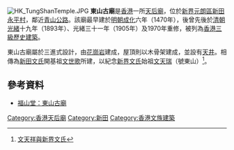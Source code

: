[[File:HK_TungShanTemple.JPG|thumb]]
'''東山古廟'''是[[香港|香港]]一所[[天后廟|天后廟]]，位於[[新界|新界]][[元朗區|元朗區]][[新田_(香港)|新田]][[永平村|永平村]]，鄰近[[青山公路|青山公路]]。該廟最早建於[[明朝|明朝]][[成化|成化]]六年（1470年），後曾先後於[[清朝|清朝]][[光緒|光緒]]十九年（1893年）、光緒三十一年（1905年）及1970年重修，被列為[[香港三級歷史建築|香港三級歷史建築]]。

東山古廟屬於三進式設計，由[[花崗岩|花崗岩]]建成，屋頂則以木骨架建成，並設有[[天井|天井]]。相傳為[[新田文氏|新田文氏]]開基祖[[文世歌|文世歌]]所建，以紀念[[香港新界文氏|新界文氏]]始祖[[文天瑞|文天瑞]]（號東山）<ref>[http://had1617.huluhk.org/yuen-detail.php?id=70&lang=tc 文天祥與新界文氏]</ref>。

==參考資料==
*[http://www.fushantang.com/1005e/e5011.html 福山堂：東山古廟] {{Wayback|url=http://www.fushantang.com/1005e/e5011.html |date=20200407044620 }}

{{香港三級歷史建築}}
[[Category:香港天后廟|Category:香港天后廟]]
[[Category:新田|Category:新田]]
[[Category:香港文族建築|Category:香港文族建築]]